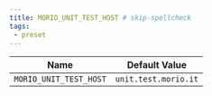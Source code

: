 ```yaml
---
title: MORIO_UNIT_TEST_HOST # skip-spellcheck
tags:
 - preset
---
```





<!-- MORIO_AUTO_GENERATED_CONTENT_STARTS - Manual changes made below will be overwritten skip-spellcheck -->
| Name | Default Value |
|------|---------------|
| `MORIO_UNIT_TEST_HOST` | `unit.test.morio.it` |
<!-- MORIO_AUTO_GENERATED_CONTENT_ENDS - Manual changes made above will be overwritten skip-spellcheck -->
